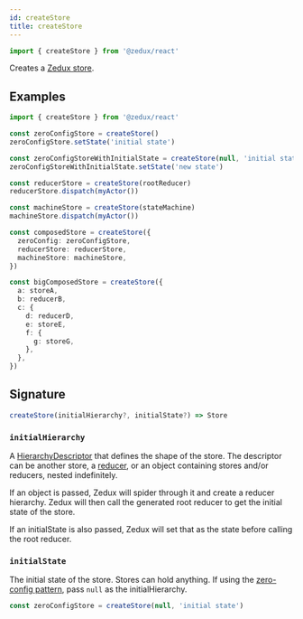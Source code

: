 ```yaml
---
id: createStore
title: createStore
---
```


```ts
import { createStore } from '@zedux/react'
```

Creates a [Zedux store](../classes/Store).

## Examples

```ts
import { createStore } from '@zedux/react'

const zeroConfigStore = createStore()
zeroConfigStore.setState('initial state')

const zeroConfigStoreWithInitialState = createStore(null, 'initial state')
zeroConfigStoreWithInitialState.setState('new state')

const reducerStore = createStore(rootReducer)
reducerStore.dispatch(myActor())

const machineStore = createStore(stateMachine)
machineStore.dispatch(myActor())

const composedStore = createStore({
  zeroConfig: zeroConfigStore,
  reducerStore: reducerStore,
  machineStore: machineStore,
})

const bigComposedStore = createStore({
  a: storeA,
  b: reducerB,
  c: {
    d: reducerD,
    e: storeE,
    f: {
      g: storeG,
    },
  },
})
```

## Signature

```ts
createStore(initialHierarchy?, initialState?) => Store
```

### `initialHierarchy`

A [HierarchyDescriptor](../types/HierarchyDescriptor) that defines the shape of the store. The descriptor can be another store, a [reducer](../types/Reducer), or an object containing stores and/or reducers, nested indefinitely.

If an object is passed, Zedux will spider through it and create a reducer hierarchy. Zedux will then call the generated root reducer to get the initial state of the store.

If an initialState is also passed, Zedux will set that as the state before calling the root reducer.

### `initialState`

The initial state of the store. Stores can hold anything. If using the [zero-config pattern](../../walkthrough/stores#zero-config), pass `null` as the initialHierarchy.

```ts
const zeroConfigStore = createStore(null, 'initial state')
```

